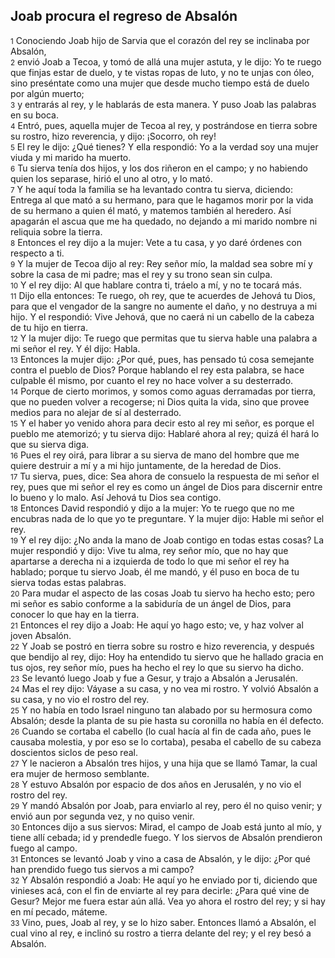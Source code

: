 == Joab procura el regreso de Absalón ==

{{anchor|1}} <small>1</small> Conociendo Joab hijo de Sarvia que el corazón del rey se inclinaba por Absalón,<br>
{{anchor|2}} <small>2</small> envió Joab a Tecoa, y tomó de allá una mujer astuta, y le dijo: Yo te ruego que finjas estar de duelo, y te vistas ropas de luto, y no te unjas con óleo, sino preséntate como una mujer que desde mucho tiempo está de duelo por algún muerto;<br>
{{anchor|3}} <small>3</small> y entrarás al rey, y le hablarás de esta manera. Y puso Joab las palabras en su boca.<br>
{{anchor|4}} <small>4</small> Entró, pues, aquella mujer de Tecoa al rey, y postrándose en tierra sobre su rostro, hizo reverencia, y dijo: ¡Socorro, oh rey!<br>
{{anchor|5}} <small>5</small> El rey le dijo: ¿Qué tienes? Y ella respondió: Yo a la verdad soy una mujer viuda y mi marido ha muerto.<br>
{{anchor|6}} <small>6</small> Tu sierva tenía dos hijos, y los dos riñeron en el campo; y no habiendo quien los separase, hirió el uno al otro, y lo mató.<br>
{{anchor|7}} <small>7</small> Y he aquí toda la familia se ha levantado contra tu sierva, diciendo: Entrega al que mató a su hermano, para que le hagamos morir por la vida de su hermano a quien él mató, y matemos también al heredero. Así apagarán el ascua que me ha quedado, no dejando a mi marido nombre ni reliquia sobre la tierra.<br>
{{anchor|8}} <small>8</small> Entonces el rey dijo a la mujer: Vete a tu casa, y yo daré órdenes con respecto a ti.<br>
{{anchor|9}} <small>9</small> Y la mujer de Tecoa dijo al rey: Rey señor mío, la maldad sea sobre mí y sobre la casa de mi padre; mas el rey y su trono sean sin culpa.<br>
{{anchor|10}} <small>10</small> Y el rey dijo: Al que hablare contra ti, tráelo a mí, y no te tocará más.<br>
{{anchor|11}} <small>11</small> Dijo ella entonces: Te ruego, oh rey, que te acuerdes de Jehová tu Dios, para que el vengador de la sangre no aumente el daño, y no destruya a mi hijo. Y el respondió: Vive Jehová, que no caerá ni un cabello de la cabeza de tu hijo en tierra.<br>
{{anchor|12}} <small>12</small> Y la mujer dijo: Te ruego que permitas que tu sierva hable una palabra a mi señor el rey. Y él dijo: Habla.<br>
{{anchor|13}} <small>13</small> Entonces la mujer dijo: ¿Por qué, pues, has pensado tú cosa semejante contra el pueblo de Dios? Porque hablando el rey esta palabra, se hace culpable él mismo, por cuanto el rey no hace volver a su desterrado.<br>
{{anchor|14}} <small>14</small> Porque de cierto morimos, y somos como aguas derramadas por tierra, que no pueden volver a recogerse; ni Dios quita la vida, sino que provee medios para no alejar de sí al desterrado.<br>
{{anchor|15}} <small>15</small> Y el haber yo venido ahora para decir esto al rey mi señor, es porque el pueblo me atemorizó; y tu sierva dijo: Hablaré ahora al rey; quizá él hará lo que su sierva diga.<br>
{{anchor|16}} <small>16</small> Pues el rey oirá, para librar a su sierva de mano del hombre que me quiere destruir a mí y a mi hijo juntamente, de la heredad de Dios.<br>
{{anchor|17}} <small>17</small> Tu sierva, pues, dice: Sea ahora de consuelo la respuesta de mi señor el rey, pues que mi señor el rey es como un ángel de Dios para discernir entre lo bueno y lo malo. Así Jehová tu Dios sea contigo.<br>
{{anchor|18}} <small>18</small> Entonces David respondió y dijo a la mujer: Yo te ruego que no me encubras nada de lo que yo te preguntare. Y la mujer dijo: Hable mi señor el rey.<br>
{{anchor|19}} <small>19</small> Y el rey dijo: ¿No anda la mano de Joab contigo en todas estas cosas? La mujer respondió y dijo: Vive tu alma, rey señor mío, que no hay que apartarse a derecha ni a izquierda de todo lo que mi señor el rey ha hablado; porque tu siervo Joab, él me mandó, y él puso en boca de tu sierva todas estas palabras.<br>
{{anchor|20}} <small>20</small> Para mudar el aspecto de las cosas Joab tu siervo ha hecho esto; pero mi señor es sabio conforme a la sabiduría de un ángel de Dios, para conocer lo que hay en la tierra.<br>
{{anchor|21}} <small>21</small> Entonces el rey dijo a Joab: He aquí yo hago esto; ve, y haz volver al joven Absalón.<br>
{{anchor|22}} <small>22</small> Y Joab se postró en tierra sobre su rostro e hizo reverencia, y después que bendijo al rey, dijo: Hoy ha entendido tu siervo que he hallado gracia en tus ojos, rey señor mío, pues ha hecho el rey lo que su siervo ha dicho.<br>
{{anchor|23}} <small>23</small> Se levantó luego Joab y fue a Gesur, y trajo a Absalón a Jerusalén.<br>
{{anchor|24}} <small>24</small> Mas el rey dijo: Váyase a su casa, y no vea mi rostro. Y volvió Absalón a su casa, y no vio el rostro del rey.<br>
{{anchor|25}} <small>25</small> Y no había en todo Israel ninguno tan alabado por su hermosura como Absalón; desde la planta de su pie hasta su coronilla no había en él defecto.<br>
{{anchor|26}} <small>26</small> Cuando se cortaba el cabello (lo cual hacía al fin de cada año, pues le causaba molestia, y por eso se lo cortaba), pesaba el cabello de su cabeza doscientos siclos   de peso real.<br>
{{anchor|27}} <small>27</small> Y le nacieron a Absalón tres hijos, y una hija que se llamó Tamar, la cual era mujer de hermoso semblante.<br>
{{anchor|28}} <small>28</small> Y estuvo Absalón por espacio de dos años en Jerusalén, y no vio el rostro del rey.<br>
{{anchor|29}} <small>29</small> Y mandó Absalón por Joab, para enviarlo al rey, pero él no quiso venir; y envió aun por segunda vez, y no quiso venir.<br>
{{anchor|30}} <small>30</small> Entonces dijo a sus siervos: Mirad, el campo de Joab está junto al mío, y tiene allí cebada; id y prendedle fuego. Y los siervos de Absalón prendieron fuego al campo.<br>
{{anchor|31}} <small>31</small> Entonces se levantó Joab y vino a casa de Absalón, y le dijo: ¿Por qué han prendido fuego tus siervos a mi campo?<br>
{{anchor|32}} <small>32</small> Y Absalón respondió a Joab: He aquí yo he enviado por ti, diciendo que vinieses acá, con el fin de enviarte al rey para decirle: ¿Para qué vine de Gesur? Mejor me fuera estar aún allá. Vea yo ahora el rostro del rey; y si hay en mí pecado, máteme.<br>
{{anchor|33}} <small>33</small> Vino, pues, Joab al rey, y se lo hizo saber. Entonces llamó a Absalón, el cual vino al rey, e inclinó su rostro a tierra delante del rey; y el rey besó a Absalón.<br>
